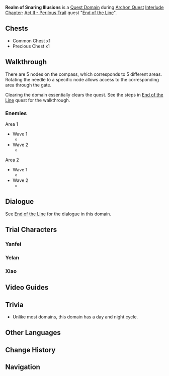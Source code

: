 {{Domain Infobox
|image        = Domain Realm of Snaring Illusions.png
|type         = Quest
|description  = A wondrous space hidden within The Chasm's depths. It is a key location filled with many mysteries.
|quest        = End of the Line
|quest_type   = Archon
|region       = Liyue
|area         = The Chasm: Underground Mines
|subarea      = The Chasm's Bed
|requiredAR   = 28
|trial        = Yanfei,Yelan,Xiao
}}
'''Realm of Snaring Illusions''' is a [[Quest Domain]] during [[Archon Quest]] [[Interlude Chapter]]: [[Perilous Trail|Act II - Perilous Trail]] quest "[[End of the Line]]".

==Chests==
* Common Chest x1
* Precious Chest x1

==Walkthrough==
There are 5 nodes on the compass, which corresponds to 5 different areas. Rotating the needle to a specific node allows access to the corresponding area through the gate.

Clearing the domain essentially clears the quest. See the steps in [[End of the Line]] quest for the walkthrough.

===Enemies===
;Area 1
* Wave 1
** {{Enemy List|Treasure Hoarders: Scout*2;Treasure Hoarders: Crusher|**}}
* Wave 2
** {{Enemy List|Treasure Hoarders: Handyman*2;Treasure Hoarders: Scout|**}}
;Area 2
* Wave 1
** {{Enemy List|Fatui Skirmisher - Pyroslinger Bracer;Fatui Skirmisher - Cryogunner Legionnaire|**}}
* Wave 2
** {{Enemy|Fatui Pyro Agent|x=1}}

==Dialogue==
See [[End of the Line#Dialogue|End of the Line]] for the dialogue in this domain.

==Trial Characters==
===Yanfei===
{{Trial Character
|wl = 5, 8
|character_name = Yanfei
|character_level5 = 71
|character_level8 = 90
|constellation5 = 3
|constellation8 = 3
|weapon_name = Lost Prayer to the Sacred Winds
|weapon_level5 = 71
|weapon_level8 = 90
|refinement5 = 1
|refinement8 = 1
|artifact_flower = Royal Flora
|artifact_feather = Royal Plume
|artifact_sands = Royal Pocket Watch
|artifact_goblet = Royal Silver Urn
|artifact_circlet = Royal Masque
|artifact_level5 = 16
|artifact_level8 = 20
|set1 = Noblesse Oblige
|set1_piece_bonus = 4
|normal_attack_talent5 = 5
|normal_attack_talent8 = 8
|elemental_skill_talent5 = 8
|elemental_skill_talent8 = 11
|elemental_burst_talent5 = 5
|elemental_burst_talent8 = 8
|hp5 = 16,806
|hp8 = 21,355
|atk5 = 1,428
|atk8 = 1,793
|def5 = 547
|def8 = 706
|em5 = 42
|em8 = 105
|er5 = 135.0%
|er8 = 135.0%
|crit_rate5 = 79.1%
|crit_rate8 = 90.2%
|crit_dmg5 = 91.9%
|crit_dmg8 = 91.9%
|pyro_dmg5 = 18.0%
<!-- The below value should probably be 24.0%. It should be base value without buffs from Lost Prayer to the Sacred Winds. I'll leave the value here unchanged for someone on WL8 to confirm. -->
|pyro_dmg8 = 32.0%
}}

===Yelan===
{{Trial Character
|wl = 5, 8
|character_name = Yelan
|character_level5 = 71
|character_level8 = 90
|constellation5 = 3
|constellation8 = 3
|weapon_name = Aqua Simulacra
|weapon_level5 = 71
|weapon_level8 = 90
|refinement5 = 1
|refinement8 = 1
|artifact_flower = Royal Flora
|artifact_feather = Royal Plume
|artifact_sands = Royal Pocket Watch
|artifact_goblet = Royal Silver Urn
|artifact_circlet = Royal Masque
|artifact_level5 = 16
|artifact_level8 = 20
|set1 = Noblesse Oblige
|set1_piece_bonus = 4
|normal_attack_talent5 = 5
|normal_attack_talent8 = 8
|elemental_skill_talent5 = 5
|elemental_skill_talent8 = 8
|elemental_burst_talent5 = 8
|elemental_burst_talent8 = 11
|hp5 = 25,857
|hp8 = 33,409
|atk5 = 1,356
|atk8 = 1,692
|def5 = 508
|def8 = 662
|em5 = 42
|em8 = 105
|er5 = 135.0%
|er8 = 135.0%
|crit_rate5 = 66.2%
|crit_rate8 = 76.3%
|crit_dmg5 = 164.6%
|crit_dmg8 = 180.1%
}}

===Xiao===
{{Trial Character
|wl = 5, 8
|character_name = Xiao
|character_level5 = 71
|character_level8 = 90
|constellation5 = 3
|constellation8 = 3
|weapon_name = Primordial Jade Winged-Spear
|weapon_level5 = 71
|weapon_level8 = 90
|refinement5 = 1
|refinement8 = 1
|artifact_flower = Royal Flora
|artifact_feather = Royal Plume
|artifact_sands = Royal Pocket Watch
|artifact_goblet = Royal Silver Urn
|artifact_circlet = Royal Masque
|artifact_level5 = 16
|artifact_level8 = 20
|set1 = Noblesse Oblige
|set1_piece_bonus = 4
|normal_attack_talent5 = 5
|normal_attack_talent8 = 8
|elemental_skill_talent5 = 8
|elemental_skill_talent8 = 11
|elemental_burst_talent5 = 5
|elemental_burst_talent8 = 8
|hp5 = 20,593
|hp8 = 26,620
|atk5 = 1,634
|atk8 = 2,176
|def5 = 741
|def8 = 946
|em5 = 42
|em8 = 105
|er5 = 160.0%
<!-- Below value is probably not correct. The C2 adds 25% when Xiao is not on the field. Probably the value below is deducted by 25% in an attempt to remove the temporary buff from C2. However, Xiao is on the field for this battle so the C2 buff is not actually active. Therefore, there is no need for any adjustment. I'll leave the value here unchanged for someone on WL8 to confirm. -->
|er8 = 135.0%
|crit_rate5 = 84.4%
|crit_rate8 = 98.4%
|crit_dmg5 = 91.9%
|crit_dmg8 = 91.9%
}}

==Video Guides==
{{EVT
|video1   = https://youtu.be/ibE7x0LSe0w
|caption1 = Realm of Snaring Illusions Guide
}}

==Trivia==
*Unlike most domains, this domain has a day and night cycle.

==Other Languages==
{{Other Languages
|en      = Realm of Snaring Illusions
|zhs     = 迷错幻渺之境
|zhs_rm  = Mícuò Huànmiǎo zhī Jìng
|zht     = 迷錯幻渺之境
|zht_rm  = Mícuò Huànmiǎo zhī Jìng
|zh_tl   = 
|ja      = 錯迷幻杳の境
|ja_rm   = Sakumei Gen'you no Tokoro{{Assumed}}
|ja_tl   = Space of Disordered Illusions and Shadows
|ko      = 착란과 몽환의 영역
|ko_rm   = Changnangwa Monghwan-ui Yeongyeok
|ko_tl   = Area of Confusion and Fantasy
|es      = Dominio de la Ilusión
|es_tl   = Domain of the Illusion
|fr      = Royaume des illusions piégées
|fr_tl   = Realm of Trapped Illusions
|ru      = Царство коварных иллюзий
|ru_tl   = 
|th      = แดนพิศวงลวงตา
|th_rm   = 
|th_tl   = 
|vi      = Lạc Lối Ảo Cảnh
|vi_tl   = 
|de      = Land der fesselnden Illusionen
|de_tl   = Land of the Fettering Illusions
|id      = Alam Jeratan Ilus
|id_tl   = Realm of Illusion Trap
|pt      = Domínio das Ilusões
|pt_tl   = 
}}

==Change History==
{{Change History|2.7}}

==Navigation==
{{Domain Navbox|Temporary}}